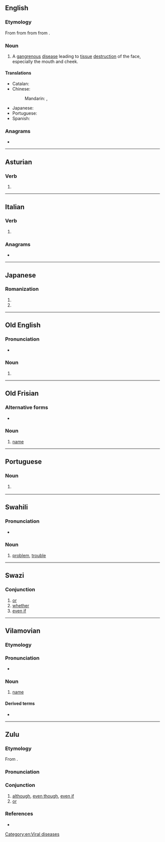{{also|NOMA}}
==English==
{{wikipedia|Noma (disease)}}

===Etymology===
From {{bor|en|NL.|noma}} from {{der|en|la|nomē}} from {{der|en|grc|νομή|t=spreading (of sores)}} from {{m|grc|νέμω|t=feed, devour, spread (of sores)}}.

===Noun===
{{en-noun|-}}

# {{lb|en|disease}} A [[gangrenous]] [[disease]] leading to [[tissue]] [[destruction]] of the face, especially the mouth and cheek.

====Translations====
{{trans-top|disease}}
* Catalan: {{t+|ca|noma|m}}
* Chinese:
*: Mandarin: {{t|cmn|坏疽性口炎|tr=huàijūxìngkǒuyán|sc=Hani}}, {{t+|cmn|走马疳|tr=zǒumǎgān|sc=Hani}}
{{trans-mid}}
* Japanese: {{t|ja|水癌|tr=すいがん, suigan|sc=Jpan}}
* Portuguese: {{t|pt|noma|f}}
* Spanish: {{t|es|noma|m}}
{{trans-bottom}}

===Anagrams===
* {{anagrams|en|a=amno|Amon|Mano|Mona|Noam|Oman|Onam|mano|maon|moan|mona}}

[[Category:en:Viral diseases]]

----

==Asturian==

===Verb===
{{ast-verb form}}

# {{inflection of|ast|nomar||3|s|pres|ind|;|2|s|imp}}

----

==Italian==

===Verb===
{{head|it|verb form}}

# {{inflection of|it|nomare||3|s|pres|indc|;|2|s|impr}}

===Anagrams===
* {{anagrams|it|a=amno|Maon|Oman|mano|mona}}

----

==Japanese==

===Romanization===
{{ja-romaji}}

# {{ja-romanization of|のま}}
# {{ja-romanization of|ノマ}}

----

==Old English==

===Pronunciation===
* {{ang-IPA|noma}}

===Noun===
{{ang-noun|g=m}} {{tlb|ang|Northumbrian}}

# {{alt form|ang|nama}}

----

==Old Frisian==

===Alternative forms===
* {{l|ofs|nama}}

===Noun===
{{ofs-noun|m}}

# [[name]]

----

==Portuguese==

===Noun===
{{pt-noun|f|-}}

# {{lb|pt|disease}} {{l|en|noma}} {{gloss|gangrenous disease of the mouth and cheeks}}

----

==Swahili==

===Pronunciation===
* {{audio|sw|Sw-ke-noma.flac|Audio (Kenya)}}

===Noun===
{{sw-noun|n}}

# [[problem]], [[trouble]]

----

==Swazi==

===Conjunction===
{{head|ss|conjunction|head=nóma}}

# [[or]]
# [[whether]]
# [[even if]]

----

==Vilamovian==

===Etymology===
{{rfe|wym}}

===Pronunciation===
* {{audio|wym|Wym-noma (wersja Józefa Gary).ogg|Audio}}

===Noun===
{{wym-noun|m|head=nōma|pl=noma}}

# [[name]]

====Derived terms====
* {{l|wym|nomastaog}}

----

==Zulu==

===Etymology===
From {{affix|zu|na-|uma}}.

===Pronunciation===
{{zu-IPA|nóma}}

===Conjunction===
{{head|zu|conjunction|head=nóma}}

# [[although]], [[even though]], [[even if]]
# [[or]]

===References===
*{{R:zu:ZED||3.9}}